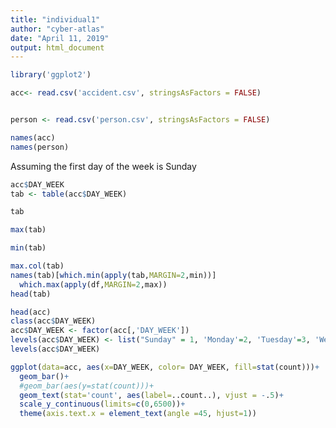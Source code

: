 ---
title: "individual1"
author: "cyber-atlas"
date: "April 11, 2019"
output: html_document
---

```{r}
library('ggplot2')

acc<- read.csv('accident.csv', stringsAsFactors = FALSE)


person <- read.csv('person.csv', stringsAsFactors = FALSE)

names(acc)
names(person)

```

Assuming the first day of the week is Sunday

```{r}
acc$DAY_WEEK
tab <- table(acc$DAY_WEEK)

tab

max(tab)

min(tab)

max.col(tab)
names(tab)[which.min(apply(tab,MARGIN=2,min))]
  which.max(apply(df,MARGIN=2,max))
head(tab)

```

```{r}

head(acc)
class(acc$DAY_WEEK)
acc$DAY_WEEK <- factor(acc[,'DAY_WEEK'])
levels(acc$DAY_WEEK) <- list("Sunday" = 1, 'Monday'=2, 'Tuesday'=3, 'Wednesday'=4, 'Thursday'=5, 'Friday'=6, 'Saturday'=7)
levels(acc$DAY_WEEK)

ggplot(data=acc, aes(x=DAY_WEEK, color= DAY_WEEK, fill=stat(count)))+
  geom_bar()+
  #geom_bar(aes(y=stat(count)))+
  geom_text(stat='count', aes(label=..count..), vjust = -.5)+
  scale_y_continuous(limits=c(0,6500))+
  theme(axis.text.x = element_text(angle =45, hjust=1))


```
